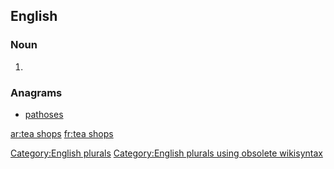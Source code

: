 
==English==

===Noun===
{{head|en}}

# {{plural of|tea shop}}

===Anagrams===
* [[pathoses#English|pathoses]]

[[Category:English plurals]][[Category:English plurals using obsolete wikisyntax]]

[[ar:tea shops]]
[[fr:tea shops]]